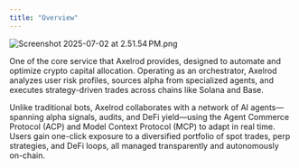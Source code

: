 ```yaml
---
title: "Overview"
---
```


![Screenshot 2025-07-02 at 2.51.54 PM.png](/images/Screenshot2025-07-02at2.51.54PM.png)

One of the core service that Axelrod provides, designed to automate and optimize crypto capital allocation. Operating as an orchestrator, Axelrod analyzes user risk profiles, sources alpha from specialized agents, and executes strategy-driven trades across chains like Solana and Base.

Unlike traditional bots, Axelrod collaborates with a network of AI agents—spanning alpha signals, audits, and DeFi yield—using the Agent Commerce Protocol (ACP) and Model Context Protocol (MCP) to adapt in real time. Users gain one-click exposure to a diversified portfolio of spot trades, perp strategies, and DeFi loops, all managed transparently and autonomously on-chain.